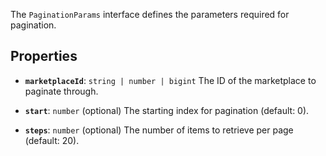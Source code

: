 The `PaginationParams` interface defines the parameters required for pagination.

## Properties

- **`marketplaceId`**: `string | number | bigint`
The ID of the marketplace to paginate through.

- **`start`**: `number` (optional)
The starting index for pagination (default: 0).

- **`steps`**: `number` (optional)
The number of items to retrieve per page (default: 20).
